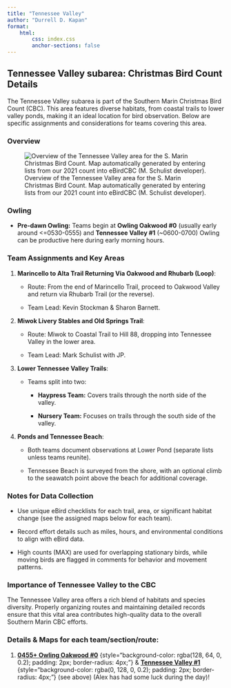 ```yaml
---
title: "Tennessee Valley"
author: "Durrell D. Kapan"
format: 
    html:
        css: index.css
        anchor-sections: false
---
```


## Tennessee Valley subarea: Christmas Bird Count Details

The Tennessee Valley subarea is part of the Southern Marin Christmas Bird Count (CBC). This area features diverse habitats, from coastal trails to lower valley ponds, making it an ideal location for bird observation. Below are specific assignments and considerations for teams covering this area.

### Overview

![Overview of the Tennessee Valley area for the S. Marin Christmas Bird Count. Map automatically generated by entering lists from our 2021 count into eBirdCBC (M. Schulist developer).](images/tennesseevalley.jpg)

### Owling

-   **Pre-dawn Owling:** Teams begin at **Owling Oakwood #0** (usually early around \<=0530-0555) and **Tennessee Valley #1** (\~0600-0700) Owling can be productive here during early morning hours.

### Team Assignments and Key Areas

1.  **Marincello to Alta Trail Returning Via Oakwood and Rhubarb (Loop)**:

    -   Route: From the end of Marincello Trail, proceed to Oakwood Valley and return via Rhubarb Trail (or the reverse).

    -   Team Lead: Kevin Stockman & Sharon Barnett.

2.  **Miwok Livery Stables and Old Springs Trail**:

    -   Route: Miwok to Coastal Trail to Hill 88, dropping into Tennessee Valley in the lower area.

    -   Team Lead: Mark Schulist with JP.

3.  **Lower Tennessee Valley Trails**:

    -   Teams split into two:

        -   **Haypress Team:** Covers trails through the north side of the valley.

        -   **Nursery Team:** Focuses on trails through the south side of the valley.

4.  **Ponds and Tennessee Beach**:

    -   Both teams document observations at Lower Pond (separate lists unless teams reunite).

    -   Tennessee Beach is surveyed from the shore, with an optional climb to the seawatch point above the beach for additional coverage.

### Notes for Data Collection

-   Use unique eBird checklists for each trail, area, or significant habitat change (see the assigned maps below for each team).

-   Record effort details such as miles, hours, and environmental conditions to align with eBird data.

-   High counts (MAX) are used for overlapping stationary birds, while moving birds are flagged in comments for behavior and movement patterns.

### Importance of Tennessee Valley to the CBC

The Tennessee Valley area offers a rich blend of habitats and species diversity. Properly organizing routes and maintaining detailed records ensure that this vital area contributes high-quality data to the overall Southern Marin CBC efforts.

### Details & Maps for each team/section/route:

1.  [**0455+ Owling Oakwood #0**](#) {style="background-color: rgba(128, 64, 0, 0.2); padding: 2px; border-radius: 4px;"} & [**Tennessee Valley #1**](#) {style="background-color: rgba(0, 128, 0, 0.2); padding: 2px; border-radius: 4px;"} (see above) (Alex has had some luck during the day)!
